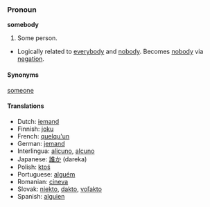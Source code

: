 === Pronoun ===
'''somebody'''
#Some person.
*Logically related to [[everybody]] and [[nobody]].  Becomes [[nobody]] via [[negation]].

==== Synonyms ====
[[someone]]

==== Translations ====
*Dutch: [[iemand]]
*Finnish: [[joku]]
*French: [[quelqu'un]]
*German: [[jemand]]
*Interlingua: [[alicuno]], [[alcuno]]
*Japanese: [[誰か]] (dareka)
*Polish: [[ktoś]]
*Portuguese: [[alguém]]
*Romanian: [[cineva]]
*Slovak: [[niekto#Slovak|niekto]], [[dakto#Slovak|dakto]], [[voľakto]]
*Spanish: [[alguien]]